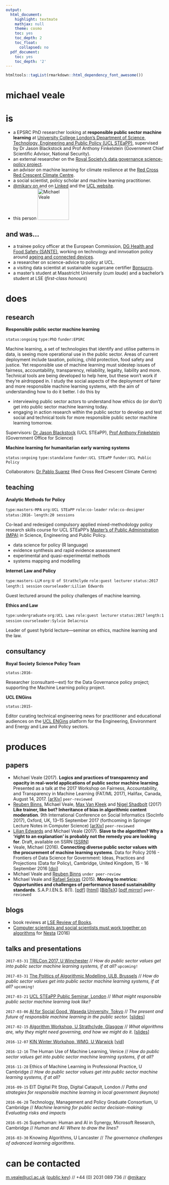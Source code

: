 ```yaml
---
output:
  html_document:
    highlight: textmate
    mathjax: null
    theme: cosmo
    toc: yes
    toc_depth: 2
    toc_float:
      collapsed: no
  pdf_document:
    toc: yes
    toc_depth: '2'
---
```


```r
htmltools::tagList(rmarkdown::html_dependency_font_awesome())
```

# **michael veale**

# **is**
- a EPSRC PhD researcher looking at **responsible public sector machine learning** at [University College London's Department of Science, Technology, Engineering and Public Policy (UCL STEaPP)](https://www.ucl.ac.uk/steapp), supervised by Dr Jason Blackstock and Prof Anthony Finkelstein (Government Chief Scientific Advisor, National Security).
- an external researcher on the [Royal Society's data governance science-policy project](https://royalsociety.org/topics-policy/projects/data-governance/).
- an advisor on machine learning for climate resilience at the [Red Cross Red Crescent Climate Centre](http://www.climatecentre.org).
- a social scientist, policy scholar and machine learning practitioner.
- [\@mikarv on <i class="fa fa-twitter"></i>](http://twitter.com/mikarv) and on [Linked<i class="fa fa-linkedin-square"></i>](https://www.linkedin.com/in/mveale) and the [UCL website](http://www.ucl.ac.uk/steapp/people/veale).
- this person <i class="fa fa-long-arrow-right"></i> <img src="img/mv.png" alt="Michael Veale" style="width: 100px;"/>

## and was...
- a trainee policy officer at the European Commission, [DG Health and Food Safety (SANTE)](http://ec.europa.eu/dgs/health_food-safety/), working on technology and innvoation policy around [ageing and connected devices](https://ec.europa.eu/eip/ageing/).
- a researcher on science-advice to policy at UCL.
- a visiting data scientist at sustainable sugarcane certifier [Bonsucro](http://bonsucro.com).
- a master's student at Maastricht University (*cum laude*) and a bachelor's student at LSE (*first-class honours*)

# **does**
## research

**Responsible public sector machine learning**

`status:ongoing` `type:PhD` `funder:EPSRC`

Machine learning, a set of technologies that identify and utilise patterns in data, is seeing more operational use in the public sector. Areas of current deployment include taxation, policing, child protection, food safety and justice. Yet responsible use of machine learning must sidestep issues of fairness, accountability, transparency, reliability, legality, liability and more. Technical tools are being developed to help here, but these won't work if they're airdropped in. I study the social aspects of the deployment of fairer and more responsible machine learning systems, with the aim of understanding how to do it better. I do this by

- interviewing public sector actors to understand how ethics do (or don't) get into public sector machine learning today.
- engaging in action research within the public sector to develop and test social and technical tools for more responsible public sector machine learning tomorrow.

Supervisors: [Dr Jason Blackstock](https://www.ucl.ac.uk/steapp/people/blackstock) (UCL STEaPP), [Prof Anthony Finkelstein](http://www0.cs.ucl.ac.uk/staff/A.Finkelstein/profile.html) (Government Office for Science)


**Machine learning for humanitarian early warning systems**

`status:ongoing` `type:standalone` `funder:UCL STEaPP` `funder:UCL Public Policy`

Collaborators: [Dr Pablo Suarez](http://www.climatecentre.org/about-us/our-people) (Red Cross Red Crescent Climate Centre)


## teaching

**Analytic Methods for Policy** 

`type:masters-MPA` `org:UCL STEaPP` `role:co-leader` `role:co-designer` `status:2016-` `length:20 sessions`

Co-lead and redesiged compulsory applied mixed-methodology policy research skills course for UCL STEaPP's [Master's of Public Administration (MPA)](https://www.ucl.ac.uk/steapp/study/masters) in Science, Engineering and Public Policy.

- data science for policy (R language)
- evidence synthesis and rapid evidence assessment
- experimental and quasi-experimental methods
- systems mapping and modelling

**Internet Law and Policy**

`type:masters-LLM` `org:U of Strathclyde` `role:guest lecturer` `status:2017` `length:1 session` `courseleader:Lilian Edwards`

Guest lectured around the policy challenges of machine learning.

**Ethics and Law**

`type:undergraduate` `org:UCL Laws` `role:guest lecturer` `status:2017` `length:1 session` `courseleader:Sylvie Delacroix`

Leader of guest hybrid lecture—seminar on ethics, machine learning and the law.

## consultancy

**Royal Society Science Policy Team**

`status:2016-`

Researcher (consultant—ext) for the Data Governance policy project; supporting the Machine Learning policy project.

**UCL ENGins**

`status:2015-`

Editor curating technical engineering news for practitioner and educational audiences on the [UCL ENGins](http://uclengins.org) platform for the Engineering, Environment and Energy and Law and Policy sectors.

# **produces**
## papers

- Michael Veale (2017). **Logics and practices of transparency and opacity in real-world applications of public sector machine learning**. Presented as a talk at the 2017 Workshop on Fairness, Accountability, and Transparency in Machine Learning (FAT/ML 2017), Halifax, Canada, August 14, 2017. [[arXiv](https://arxiv.org/abs/1706.09249)] `peer-reviewed`
- [Reuben Binns](http://www.reubenbinns.com), Michael Veale, [Max Van Kleek](http://hip.cat) and [Nigel Shadbolt](https://en.wikipedia.org/wiki/Nigel_Shadbolt) (2017) **Like trainer, like bot? Inheritance of bias in algorithmic content moderation**. 9th International Conference on Social Informatics (SocInfo 2017), Oxford, UK, 13--15 September 2017 (forthcoming in Springer Lecture Notes in Computer Science)  [[arXiv](https://arxiv.org/abs/1707.01477)] `peer-reviewed`
- [Lilian Edwards](https://www.strath.ac.uk/staff/edwardslilianprof/) and Michael Veale (2017). **Slave to the algorithm? Why a ‘right to an explanation’ is probably not the remedy you are looking for**. Draft, available on SSRN [[SSRN](https://ssrn.com/abstract=2972855)]
- Veale, Michael (2016). **Connecting diverse public sector values with the procurement of machine learning systems**.  Data for Policy 2016 - Frontiers of Data Science for Government: Ideas, Practices and Projections (Data for Policy), Cambridge, United Kingdom, 15 - 16 September 2016 [[doi](https://doi.org/10.5281/zenodo.571786)]
- Michael Veale and [Reuben Binns](http://www.reubenbinns.com) `under peer-review`
- Michael Veale and [Rafael Seixas](http://www.bonsucro.com/en/team/) (2015). **Moving to metrics: Opportunities and challenges of performance based sustainability standards**. S.A.P.I.EN.S. 8(1). [[pdf](https://sapiens.revues.org/pdf/1713)] [[html](https://sapiens.revues.org/1713)] [[BibTeX](./x/2015vealeseixas.bib)] [[pdf mirror](./x/2015vealeseixas.pdf)] `peer-reviewed`


## blogs
- book reviews at [LSE Review of Books](http://blogs.lse.ac.uk/lsereviewofbooks/category/book-reviewers/michael-veale/).
- [Computer scientists and social scientists must work together on algorithms](http://www.nesta.org.uk/blog/shadow-smart-machine-computer-scientists-and-social-scientists-must-work-together-algorithms) for [Nesta](http://www.nesta.org.uk) (2016)

## talks and presentations

`2017-03-31` [TRILCon 2017, U  Winchester](http://www.winchester.ac.uk/academicdepartments/Law/Centre%20for%20Information%20Rights/Pages/-TRILCon17.aspx) // *How do public sector values get into public sector machine learning systems, if at all?* `upcoming!`

`2017-03-31` [The Politics of Algorithmic Modelling, ULB, Brussels](http://www.crids.eu/fichiers/politique-de-la-modelisation-algorithmique-programme) // *How do public sector values get into public sector machine learning systems, if at all?* `upcoming!`

`2017-03-21` [UCL STEaPP Public Seminar, London](https://www.ucl.ac.uk/steapp/news-and-events) // *What might responsible public sector machine learning look like?* 

`2017-03-06` [AI for Social Good, Waseda University, Tokyo](https://www.digitalasiahub.org/2017/02/27/ai-in-asia-ai-for-social-good/) // *The present and future of responsible machine learning in the public sector.* [[slides](https://www.dropbox.com/s/8ty3krzo1b0pyow/mveale_waseda_presentation.pdf?dl=0)]

`2017-02-15` [Algorithm Workshop, U Strathclyde, Glasgow](https://www.strath.ac.uk/humanities/lawschool/newsevents/algorithmworkshopfebruary2017/) // *What algorithms are, why they might need governing, and how we might do it.* [[slides](https://www.dropbox.com/s/vit0j2qlmx55qtb/strathclyde_algorithms_mveale%20%28smaller%29.pdf?dl=0)]

`2016-12-07` [KIN Winter Workshop, WMG, U Warwick](http://www.ki-network.org/jm/membership) [[vid](http://podcasts.ki-network.org/2016-4/veale.mp4)]

`2016-12-16` The Human Use of Machine Learning, Venice // *How do public sector values get into public sector machine learning systems, if at all?*

`2016-11-28` Ethics of Machine Learning in Professional Practice, U Cambridge // *How do public sector values get into public sector machine learning systems, if at all?*

`2016-09-15` EIT Digital Pit Stop, Digital Catapult, London // *Paths and strategies for responsible machine learning in local government (keynote)*

`2016-06-28` Technology, Management and Policy Graduate Consortium, U Cambridge // *Machine learning for public sector decision-making: Evaluating risks and impacts*

`2016-05-26` Superhuman: Human and AI in Synergy, Microsoft Research, Cambridge // *Human and AI: Where to draw the lines?*

`2016-03-30` Knowing Algorithms, U Lancaster // *The governance challenges of advanced learning algorithms*.

# **can be contacted**

[m.veale@ucl.ac.uk](mailto:m.veale@ucl.ac.uk) ([public key](https://keybase.io/mrv)) // +44 (0) 2031 089 736 // @[mikarv](www.twitter.com/mikarv)